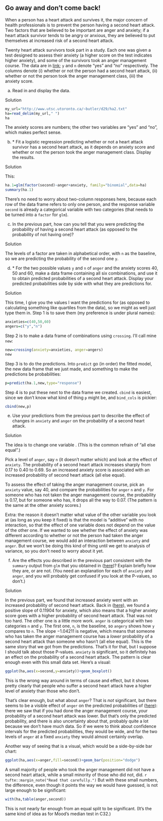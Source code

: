 ##  Go away and don't come back!


 When a person has a heart attack and survives it, the major
concern of health professionals is to prevent the person having a
second heart attack. Two factors that are believed to be important are
anger and anxiety; if a heart attack survivor tends to be angry or
anxious, they are believed to put themselves at increased risk of a
second heart attack.

Twenty heart attack survivors took part in a study. Each one was given
a test designed to assess their anxiety (a higher score on the test
indicates higher anxiety), and some of the survivors took an anger
management course. 
The data are in
[link](http://www.utsc.utoronto.ca/~butler/d29/ha2.txt); `y` and
`n` denote "yes" and "no" respectively. The columns denote
(i) whether or not the person had a second heart attack, (ii) whether
or not the person took the anger management class, (iii) the anxiety
score. 



(a) Read in and display the data.

Solution


```r
my_url="http://www.utsc.utoronto.ca/~butler/d29/ha2.txt"
ha=read_delim(my_url," ")
ha
```

     

The anxiety scores are numbers; the other two variables are "yes"
and "no", which makes perfect sense.


(b) <a name="part:fit">*</a> 
Fit a logistic regression predicting whether or not a heart attack
survivor has a second heart attack, as it depends on anxiety score
and whether or not the person took the anger management
class. Display the results.

Solution


This:

```r
ha.1=glm(factor(second)~anger+anxiety, family="binomial",data=ha)
summary(ha.1)
```

 

There's no need to worry about two-column responses here, because each
row of the data frame refers to only one person, and the response
variable `second` is already a categorical variable with two
categories (that needs to be turned into a `factor` for
`glm`). 


(c) In the previous part, how can you tell that you were
predicting the probability of having a second heart attack (as
opposed to the probability of not having one)?

Solution


The levels of a factor are taken in alphabetical order, with
`n` as the baseline, so we are predicting the probability
of the second one `y`.


(d) <a name="part:preds">*</a>
For the two possible values `y` and `n` of
`anger` and the anxiety scores 40, 50 and 60, make a data
frame containing all six combinations, and use it to obtain
predicted probabilities of a second heart attack. Display your
predicted probabilities side by side with what they are predictions
for.

Solution


This time, I give you the values I want the predictions for (as
opposed to calculating something like quartiles from the data), so
we might as well just type them in.
Step 1 is to save them (my preference is under plural names):
```r
anxieties=c(40,50,60)
angers=c("y","n")
```

     

Step 2 is to make a data frame of combinations using
`crossing`. I'll call mine `new`:

```r
new=crossing(anxiety=anxieties, anger=angers)
new
```

 

Step 3 is to do the predictions. Into `predict` go (in order)
the fitted model, the new data frame that we just made, and something
to make the predictions be probabilities:

```r
p=predict(ha.1,new,type="response")
```

 

Step 4 is to put these next to the data frame we
created. `cbind` is easiest, since we don't know what kind of
thing `p` might be, and `bind_cols` is pickier:

```r
cbind(new,p)
```

 


(e) Use your predictions from the previous part to describe the
effect of changes in `anxiety` and `anger` on the
probability of a second heart attack.

Solution


The idea is to change one variable \emph{while leaving the other
fixed}. (This is the common refrain of "all else equal".)

Pick a level of `anger`, say `n` (it doesn't matter
which) and look at the effect of `anxiety`. The probability
of a second heart attack increases sharply from 0.17 to 0.40 to
0.69. So an increased anxiety score is associated with an
increased probability of second heart attack (all else equal).

To assess the effect of taking the anger management course, pick
an `anxiety` value, say 40, and compare the probabilities
for `anger` `n` and `y`. For someone who has
not taken the anger management course, the probability is 0.17,
but for someone who has, it drops all the way to 0.07. (The
pattern is the same at the other anxiety scores.)

Extra: the reason it doesn't matter what value of the other
variable you look at (as long as you keep it fixed) is that the
model is "additive" with no interaction, so that the effect of
one variable does not depend on the value of the other one. If we
wanted to see whether the effect of anxiety was different
according to whether or not the person had taken the anger
management course, we would add an interaction between
`anxiety` and `anger`. But we won't be doing this
kind of thing until we get to analysis of variance, so you don't
need to worry about it yet.


(f) Are the effects you described in the previous part
consistent with the `summary` output from `glm` that
you obtained in (<a href="#part:fit">here</a>)? Explain briefly how they are, or
are not. (You need an explanation for each of `anxiety` and
`anger`, and you will probably get confused if you look at
the P-values, so don't.)

Solution


In the previous part, we found that increased anxiety went with an
increased probability of second heart attack. Back in
(<a href="#part:fit">here</a>), we found a positive slope of 0.11904 for anxiety,
which also means that a higher anxiety score goes with a higher
probability of second heart attack.
That was not too hard. The other one is a little more work.
`anger` is categorical with two categories `n` and
`y`. The first one, `n`, is the baseline, so
`angery` shows how `y` compares to `n`. The
slope $-1.04211$ is negative, which means that someone who has
taken the anger management course has a *lower* probability
of a second heart attack than someone who hasn't (all else
equal). This is the same story that we got from the predictions. 
That's it for that, but I suppose I should talk about those
P-values. 
`anxiety` is significant, so it definitely has an effect on
the probability of a second heart attack. The pattern is clear
enough even with this small data set. Here's a visual:
```r
ggplot(ha,aes(x=second,y=anxiety))+geom_boxplot()
```

     

This is the wrong way around in terms of cause and effect, but it
shows pretty clearly that people who suffer a second heart attack have
a higher level of anxiety than those who don't.

That's clear enough, but what about `anger`? That is *not*
significant, but there seems to be a visible effect of `anger`
on the predicted probabilities of (<a href="#part:preds">here</a>): there we saw
that if you had done the anger management course, your probability of
a second heart attack was lower. But that's only the predicted
probability, and there is also uncertainty about that, probably quite
a lot because we don't have much data. So if we were to think about
confidence intervals for the predicted probabilities, they would be
wide, and for the two levels of `anger` at a fixed
`anxiety` they would almost certainly overlap.

Another way of seeing that is a visual, which would be a side-by-side
bar chart:

```r
ggplot(ha,aes(x=anger,fill=second))+geom_bar(position="dodge")
```

 

A small majority of people who took the anger management did not have
a second heart attack, while a small minority of those who did not,
did.
`r tufte::margin_note("Read that carefully.")` But with these small numbers, the
difference, even though it points the way we would have guessed, is
not large enough to be significant:

```r
with(ha,table(anger,second))
```

 

This is not nearly far enough from an equal split to be
significant. (It's the same kind of idea as for Mood's median test in
C32.)



